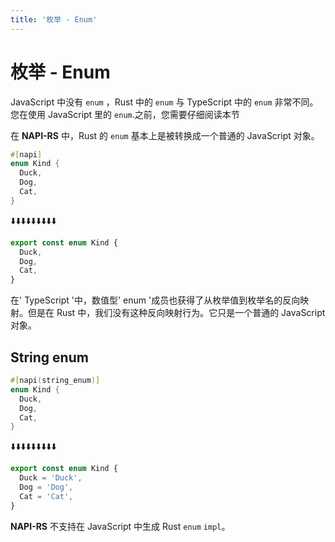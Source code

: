 ```yaml
---
title: '枚举 - Enum'
---
```


# 枚举 - Enum


<Callout type="warning" emoji="⚠️">

JavaScript 中没有 `enum` ，Rust 中的 `enum` 与 TypeScript 中的 `enum` 非常不同。您在使用 JavaScript 里的 `enum`.之前，您需要仔细阅读本节

</Callout>

在 **NAPI-RS** 中，Rust 的 `enum` 基本上是被转换成一个普通的 JavaScript 对象。

```rust filename="lib.rs"
#[napi]
enum Kind {
  Duck,
  Dog,
  Cat,
}
```

⬇️⬇️⬇️⬇️⬇️⬇️⬇️⬇️⬇️

```ts filename="index.d.ts"
export const enum Kind {
  Duck,
  Dog,
  Cat,
}
```

在' TypeScript '中，数值型' enum '成员也获得了从枚举值到枚举名的反向映射。但是在 Rust 中，我们没有这种反向映射行为。它只是一个普通的 JavaScript 对象。

## String enum

```rust filename="lib.rs"
#[napi(string_enum)]
enum Kind {
  Duck,
  Dog,
  Cat,
}
```

⬇️⬇️⬇️⬇️⬇️⬇️⬇️⬇️⬇️

```ts filename="index.d.ts"
export const enum Kind {
  Duck = 'Duck',
  Dog = 'Dog',
  Cat = 'Cat',
}
```

**NAPI-RS** 不支持在 JavaScript 中生成 Rust `enum` `impl`。
